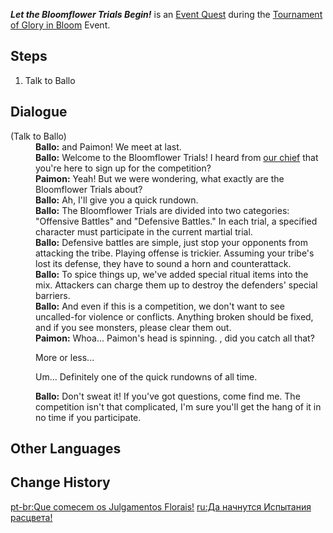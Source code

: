 {{Quest Infobox
|id            = 75664
|image         = Event Quest Let the Bloomflower Trials Begin!.png
|type          = World
|event_name    = Tournament of Glory in Bloom
|requirement   = 
* Complete step 5 in [[For Our Saurian Companion]]
|characters    = Ballo; Paimon; Traveler
|startLocation = [[Basin of Unnumbered Flames]], [[Natlan]]
|region        = Natlan
|area          = Basin of Unnumbered Flames
|subarea       = 
|prev          = 
|next          = 
|rewards       = Mora*10,000;Adventurer's Experience*4
|otherRewards  = 
* Unlocks the [[Tournament of Glory in Bloom/Bloomflower Trials|Bloomflower Trials]] subevent.
}}
'''''Let the Bloomflower Trials Begin!''''' is an [[Event Quest]] during the [[Tournament of Glory in Bloom]] Event.

==Steps==
# Talk to Ballo

==Dialogue==
{{Quest Description|The [[Pyro Archon]], [[Mavuika]], has agreed to hold the [[Bloomflower Trials]], and the competition venue is ready. All that's left is to sign up for it...}}
{{Dialogue Start}}
;(Talk to Ballo)
:'''Ballo:''' {{Traveler}} and Paimon! We meet at last.
:'''Ballo:''' Welcome to the Bloomflower Trials! I heard from [[Mutota|our chief]] that you're here to sign up for the competition?
:'''Paimon:''' Yeah! But we were wondering, what exactly are the Bloomflower Trials about?
:'''Ballo:''' Ah, I'll give you a quick rundown.
:'''Ballo:''' The Bloomflower Trials are divided into two categories: "Offensive Battles" and "Defensive Battles." In each trial, a specified character must participate in the current martial trial.
:'''Ballo:''' Defensive battles are simple, just stop your opponents from attacking the tribe. Playing offense is trickier. Assuming your tribe's lost its defense, they have to sound a horn and counterattack.
:'''Ballo:''' To spice things up, we've added special ritual items into the mix. Attackers can charge them up to destroy the defenders' special barriers.
:'''Ballo:''' And even if this is a competition, we don't want to see uncalled-for violence or conflicts. Anything broken should be fixed, and if you see monsters, please clear them out.
:'''Paimon:''' Whoa... Paimon's head is spinning. {{Traveler}}, did you catch all that?
:{{DIcon}} More or less...
:{{DIcon}} Um... Definitely one of the quick rundowns of all time.
:'''Ballo:''' Don't sweat it! If you've got questions, come find me. The competition isn't that complicated, I'm sure you'll get the hang of it in no time if you participate.
{{Dialogue End}}

==Other Languages==
{{Other Languages
|en       = Let the Bloomflower Trials Begin!
|zhs      = 荣花演武，开幕！
|zhs_rm   = 
|zht      = 榮花演武，開幕！
|zht_rm   = 
|zh_tl    = 
|ja       = 栄華の演武、開幕！
|ja_rm    = 
|ja_tl    = 
|ko       = 영광의 꽃 대회! 개막
|ko_tl    = 
|es       = ¡Que comience la Prueba Florgloriosa!
|es_tl    = Let the Glorious Flower Trial Begin!
|fr       = Que les exercices fleuragés commencent !
|fr_tl    = Let the Flower-Adorned Exercises Begin!
|ru       = Да начнутся Испытания расцвета!
|ru_tl    = 
|th       = งานประลองบุปผาบาน เริ่มขึ้นแล้ว!
|th_rm    = 
|th_tl    = 
|vi       = Diễn Võ Vinh Hoa Bắt Đầu!
|vi_tl    = 
|de       = Die Blumenkampfprüfung beginnt!
|de_tl    = 
|id       = Ujian Bunga Mekar Dimulai!
|id_tl    = Blooming Flower Trials Begin!
|pt       = Que comecem os Julgamentos Florais!
|pt_tl    = 
|tr       = Kuvvet Çiçeği İmtihanları Başlasın!
|tr_tl    = 
|it       = Le Sfide del Gemmofiore hanno inizio!
|it_tl    = 
}}

==Change History==
{{Change History|5.5}}

[[pt-br:Que comecem os Julgamentos Florais!]]
[[ru:Да начнутся Испытания расцвета!]]